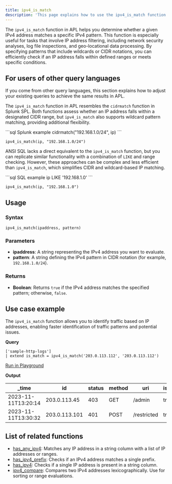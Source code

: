 ```yaml
---
title: ipv4_is_match
description: 'This page explains how to use the ipv4_is_match function in APL.'
---
```


The `ipv4_is_match` function in APL helps you determine whether a given IPv4 address matches a specific IPv4 pattern. This function is especially useful for tasks that involve IP address filtering, including network security analyses, log file inspections, and geo-locational data processing. By specifying patterns that include wildcards or CIDR notations, you can efficiently check if an IP address falls within defined ranges or meets specific conditions.

## For users of other query languages

If you come from other query languages, this section explains how to adjust your existing queries to achieve the same results in APL.

<AccordionGroup>
<Accordion title="Splunk SPL users">

The `ipv4_is_match` function in APL resembles the `cidrmatch` function in Splunk SPL. Both functions assess whether an IP address falls within a designated CIDR range, but `ipv4_is_match` also supports wildcard pattern matching, providing additional flexibility.

<CodeGroup>
```sql Splunk example
cidrmatch("192.168.1.0/24", ip)
```

```kusto APL equivalent
ipv4_is_match(ip, "192.168.1.0/24")
```
</CodeGroup>

</Accordion>
<Accordion title="ANSI SQL users">

ANSI SQL lacks a direct equivalent to the `ipv4_is_match` function, but you can replicate similar functionality with a combination of `LIKE` and range checking. However, these approaches can be complex and less efficient than `ipv4_is_match`, which simplifies CIDR and wildcard-based IP matching.

<CodeGroup>
```sql SQL example
ip LIKE '192.168.1.0'
```

```kusto APL equivalent
ipv4_is_match(ip, "192.168.1.0")
```
</CodeGroup>

</Accordion>
</AccordionGroup>

## Usage

### Syntax

```kusto
ipv4_is_match(ipaddress, pattern)
```

### Parameters

- **ipaddress**: A string representing the IPv4 address you want to evaluate.
- **pattern**: A string defining the IPv4 pattern in CIDR notation (for example, `192.168.1.0/24`).

### Returns

- **Boolean**: Returns `true` if the IPv4 address matches the specified pattern; otherwise, `false`.

## Use case example

The `ipv4_is_match` function allows you to identify traffic based on IP addresses, enabling faster identification of traffic patterns and potential issues. 

**Query**

```kusto
['sample-http-logs']
| extend is_match = ipv4_is_match('203.0.113.112', '203.0.113.112')
```

[Run in Playground](https://play.axiom.co/axiom-play-qf1k/explorer?initForm=%7B%22apl%22%3A%22%5B'sample-http-logs'%5D%20%7C%20extend%20is_match%20%3D%20ipv4_is_match('203.0.113.112'%2C%20'203.0.113.112')%22%7D)

**Output**

| _time               | id             | status | method | uri           | is_match |
|---------------------|----------------|--------|--------|---------------|----------|
| 2023-11-11T13:20:14 | 203.0.113.45   | 403    | GET    | /admin        | true   |
| 2023-11-11T13:30:32 | 203.0.113.101  | 401    | POST   | /restricted   | true   |

## List of related functions

- [has_any_ipv4](/apl/scalar-functions/ip-functions/has-any-ipv4): Matches any IP address in a string column with a list of IP addresses or ranges.
- [has_ipv4_prefix](/apl/scalar-functions/ip-functions/has-ipv4-prefix): Checks if an IPv4 address matches a single prefix.
- [has_ipv4](/apl/scalar-functions/ip-functions/has-ipv4): Checks if a single IP address is present in a string column.
- [ipv4_compare](/apl/scalar-functions/ip-functions/ipv4-compare): Compares two IPv4 addresses lexicographically. Use for sorting or range evaluations.